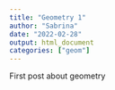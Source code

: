 ```yaml
---
title: "Geometry 1"
author: "Sabrina"
date: "2022-02-28"
output: html_document
categories: ["geom"]
---
```


First post about geometry